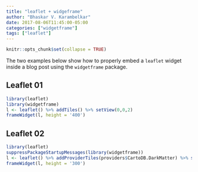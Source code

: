 ```yaml
---
title: "leaflet + widgeframe"
author: "Bhaskar V. Karambelkar"
date: 2017-08-06T11:45:00-05:00
categories: ["widgetframe"]
tags: ["leaflet"]
---
```


```r
knitr::opts_chunk$set(collapse = TRUE)
```

The two examples below show how to properly embed a `leaflet` widget inside a blog post using the `widgetframe` package.

## Leaflet 01

```r
library(leaflet)
library(widgetframe)
l <- leaflet() %>% addTiles() %>% setView(0,0,2)
frameWidget(l, height = '400')
```

## Leaflet 02

```r
library(leaflet)
suppressPackageStartupMessages(library(widgetframe))
l <- leaflet() %>% addProviderTiles(providers$CartoDB.DarkMatter) %>% setView(0,0,2)
frameWidget(l, height = '300')
```